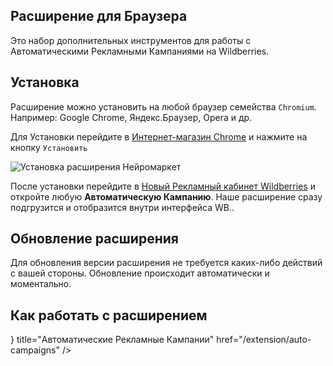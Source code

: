 
## Расширение для Браузера

Это набор дополнительных инструментов для работы с Автоматическими Рекламными Кампаниями на Wildberries.

## Установка

Расширение можно установить на любой браузер семейства `Chromium`. Например: Google Chrome, Яндекс.Браузер, Opera и др.

Для Установки перейдите в [Интернет-магазин Chrome](https://chromewebstore.google.com/detail/%D0%BD%D0%B5%D0%B9%D1%80%D0%BE%D0%BC%D0%B0%D1%80%D0%BA%D0%B5%D1%82-%D1%80%D0%B5%D0%BA%D0%BB%D0%B0%D0%BC%D0%B0-%D0%BD%D0%B0-wi/blkidjnfpdkelkkelhlongdbiiabfojn?hl=ru) и нажмите на кнопку `Установить`

![Установка расширения Нейромаркет](/chromeInstallPage.png)

После установки перейдите в [Новый Рекламный кабинет Wildberries](https://cmp-new.wildberries.ru) и откройте любую **Автоматическую Кампанию**. Наше расширение сразу подгрузится и отобразится внутри интерфейса WB..

## Обновление расширения

Для обновления версии расширения не требуется каких-либо действий с вашей стороны.
Обновление происходит автоматически и моментально.


## Как работать с расширением

<Cards>
    <Card icon={<ChartBarSquareIcon />} title="Автоматические Рекламные Кампании" href="/extension/auto-campaigns" />
</Cards>